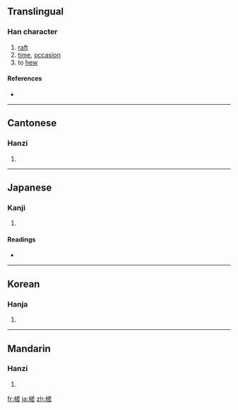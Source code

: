 ==Translingual==

===Han character===
{{Han char|rn=75|rad=木|as=10|sn=14|four=4891<sub>1</sub>|canj=木廿手一 (DTQM)}}

# [[raft]]
# [[time]], [[occasion]]
# to [[hew]]

====References====
* {{Han ref|kx=0546.100|dkj=15320|dj=0934.020|hdz=21255.020|uh=69CE|ud=27086|bh=E241|bd=57921}}

----

==Cantonese==

===Hanzi===
{{yue-hanzi|jyut=|y=cha4}}

# {{defn|Cantonese|sort=木10}}

----

==Japanese==

===Kanji===
{{ja-kanji|grade=|rs=木10}}

# {{defn|Japanese|sort=木10}}

====Readings====
* {{ja-readings|on=[[さ]] (sa)|kun=[[いかだ]] (ikada)}}

----

==Korean==

===Hanja===
{{ko-hanja|hangeul=차|eumhun=|rv=cha|mr=ch'a|y=cha}}

# {{defn|Korean|sort=木10}}

----

==Mandarin==

===Hanzi===
{{cmn-hanzi|pin=[[chā]] ([[cha1]]), [[chá]] ([[cha2]]), [[zhā]] ([[zha1]])|wg=ch'a<sup>1</sup>, ch'a<sup>2</sup>, cha<sup>1</sup>}}

# {{defn|Mandarin|sort=木10}}

[[fr:槎]]
[[ja:槎]]
[[zh:槎]]
